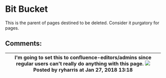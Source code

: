 
# Bit Bucket 

 

This is the parent of pages destined to be deleted. Consider it purgatory for pages.

## Comments:

| I'm going to set this to confluence-editors/admins since regular users can't really do anything with this page. ![](/images/icons/contenttypes/comment_16.png) Posted by ryharris at Jan 27, 2018 13:18 |
| ------------------------------------------------------------------------------------------------------------------------------------------------------------------------------------------------------ |


